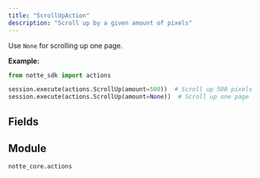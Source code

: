 ```yaml
---
title: "ScrollUpAction"
description: "Scroll up by a given amount of pixels"
---
```


Use `None` for scrolling up one page.

**Example:**
```python
from notte_sdk import actions

session.execute(actions.ScrollUp(amount=500))  # Scroll up 500 pixels
session.execute(actions.ScrollUp(amount=None))  # Scroll up one page
```

## Fields

<ParamField path="type" type="Literal['scroll_up']" default="scroll_up">
</ParamField>

<ParamField path="category" type="str" default="Special Browser Actions">
</ParamField>

<ParamField path="description" type="str" default="Scroll up by a given amount of pixels. Use `null` for scrolling up one page">
</ParamField>

<ParamField path="amount" type="UnionType[int, None]">
</ParamField>


## Module

`notte_core.actions`
